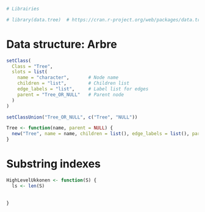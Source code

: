 ```{r}
# Librairies

# library(data.tree)  # https://cran.r-project.org/web/packages/data.tree/vignettes/data.tree.html

```

# Data structure: Arbre

```{r}
setClass(
  Class = "Tree",
  slots = list(
    name = "character",       # Node name
    children = "list",        # Children list
    edge_labels = "list",     # Label list for edges
    parent = "Tree_OR_NULL"   # Parent node
  )
)

setClassUnion("Tree_OR_NULL", c("Tree", "NULL"))
```

```{r}
Tree <- function(name, parent = NULL) {
  new("Tree", name = name, children = list(), edge_labels = list(), parent = parent)
}
```



# Substring indexes


```{r}
HighLevelUkkonen <- function(S) {
  ls <- len(S)
  
  
}

```





